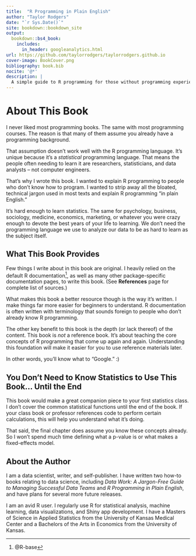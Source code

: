```yaml
---
title:  "R Programming in Plain English"
author: "Taylor Rodgers"
date: "`r Sys.Date()`"
site: bookdown::bookdown_site
output: 
  bookdown::bs4_book:
    includes:
      in_header: googleanalytics.html
url: https://github.com/taylorrodgers/taylorrodgers.github.io
cover-image: BookCover.png
bibliography: book.bib
nocite: '@*'
description: |
  A simple guide to R programming for those without programming experience.
---
```


# About This Book

I never liked most programming books. The same with most programming courses. The reason is that many of them assume you already have a programming background.

That assumption doesn’t work well with the R programming language. It’s unique because it’s a *statistical* programming language. That means the people often needing to learn it are researchers, statisticians, and data analysts – not computer engineers.

That’s why I wrote this book. I wanted to explain R programming to people who don’t know how to program. I wanted to strip away all the bloated, technical jargon used in most texts and explain R programming “in plain English.”

It’s hard enough to learn statistics. The same for psychology, business, sociology, medicine, economics, marketing, or whatever you were crazy enough to devote the best years of your life to learning. We don’t need the programming language we use to analyze our data to be as hard to learn as the subject itself.

## What This Book Provides

Few things I write about in this book are original. I heavily relied on the default R documentation^[@R-base], as well as many other package-specific documentation pages, to write this book. (See **References** page for complete list of sources.)

What makes this book a better resource though is the way it's written. I make things far more easier for beginners to understand. R documentation is often written with terminology that sounds foreign to people who don't already know R programming.

The other key benefit to this book is the depth (or lack thereof) of the content. This book is *not* a reference book. It's about teaching the core concepts of R programming that come up again and again. Understanding this foundation will make it easier for you to use reference materials later. 

In other words, you'll know what to "Google." :)

## You Don’t Need to Know Statistics to Use This Book... Until the End

This book would make a great companion piece to your first statistics class. I don't cover the common statistical functions until the end of the book. If your class book or professor references code to perform certain calculations, this will help you understand what it's doing.

That said, the final chapter does assume you know these concepts already. So I won't spend much time defining what a p-value is or what makes a fixed-effects model.

## About the Author

I am a data scientist, writer, and self-publisher. I have written two how-to books relating to data science, including *Data Work: A Jargon-Free Guide to Managing Successful Data Teams* and *R Programming in Plain English*, and have plans for several more future releases.

I am an avid R user. I regularly use R for statistical analysis, machine learning, data visualizations, and Shiny app development. I have a Masters of Science in Applied Statistics from the University of Kansas Medical Center and a Bachelors of the Arts in Economics from the University of Kansas.
